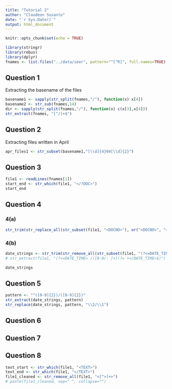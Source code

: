 ```yaml
---
title: "Tutorial 2"
author: "Claudeon Susanto"
date: "`r Sys.Date()`"
output: html_document
---
```


```r
knitr::opts_chunk$set(echo = TRUE)
```

```r
library(stringr)
library(rebus)
library(dplyr)
fnames <- list.files("../data/ieer", pattern="^[^R]", full.names=TRUE)
```
## Question 1
Extracting the basename of the files
```r
basename1 <- sapply(str_split(fnames,"/"), function(x) x[4])
basename2 <- str_sub(fnames,14)
dir <- sapply(str_split(fnames,"/"), function(x) c(x[3],x[4]))
str_extract(fnames, "[^/]+$")
```

## Question 2
Extracting files written in April
```r
apr_files1 <- str_subset(basename1,"[\\d]{4}04[\\d]{2}")
```

## Question 3
```r
file1 <- readLines(fnames[1])
start_end <- str_which(file1, "</?DOC>")
start_end
```

## Question 4
### 4(a)
```r
str_trim(str_replace_all(str_subset(file1, "<DOCNO>"), or("<DOCNO>", "</DOCNO>"), ""))
```
### 4(b)
```r
date_strings <- str_trim(str_remove_all(str_subset(file1, "(?<=DATE_TIME> )([\\S ]+)(?= +</DATE_TIME>$)"), "</?DATE_TIME>"))
# str_extract(file1, "(?<=DATE_TIME> )([0-9/: ]+)(?= +</DATE_TIME>$)")

date_strings
```
## Question 5

```r
pattern <- "^([0-9]{2})/([0-9]{2})"
str_extract(date_strings, pattern)
str_replace(date_strings, pattern, "\\2/\\1")
```

## Question 6



## Question 7


## Question 8
```r
text_start <- str_which(file1, "<TEXT>")
text_end <- str_which(file1, "</TEXT>")
file1_cleaned <- str_remove_all(file1, "<[^>]+>")
# paste(file1_cleaned, sep=" ", collapse="")
```














